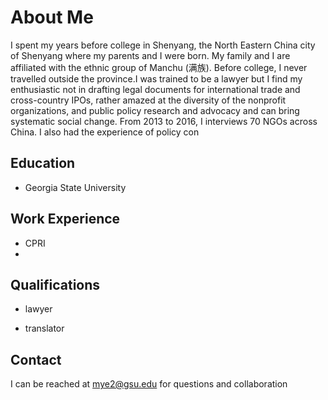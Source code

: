 # About Me

I spent my years before college in Shenyang, the North Eastern China city of Shenyang where my parents and I were born. My family and I are affiliated with the ethnic group of Manchu (满族). Before college, I never travelled outside the province.I was trained to be a lawyer but I find my enthusiastic not in drafting legal documents for international trade and cross-country IPOs, rather amazed at the diversity of the nonprofit organizations, and public policy research and advocacy and can bring systematic social change. From 2013 to 2016, I interviews 70 NGOs across China. I also had the experience of policy con


## Education

-   Georgia State University

## Work Experience 
- CPRI
- 

## Qualifications

- lawyer

- translator

## Contact

I can be reached at [mye2\@gsu.edu](mailto:csearcy@gsu.edu){.email} for questions and collaboration
